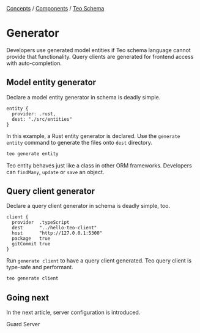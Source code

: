 
<div className="breadcrumbs">
  <span className="breadcrumb">
    <a href="/concepts">Concepts</a>
  </span>
  <span> / </span>
  <span className="breadcrumb">
    <a href="/concepts/components">Components</a>
  </span>
  <span> / </span>
  <span className="breadcrumb">
    <a href="/concepts/components/teo-schema">Teo Schema</a>
  </span>
</div>

# Generator

Developers use generated model entities if Teo schema language cannot provide
that functionality. Query clients are generated for frontend access with
auto-completion.

## Model entity generator

Declare a model entity generator in schema is deadly simple.

```teo showLineNumbers
entity {
  provider: .rust,
  dest: "./src/entities"
}
```

In this example, a Rust entity generator is declared. Use the `generate entity`
command to generate the files onto `dest` directory.

```sh
teo generate entity
```

Teo entity behaves just like a class in other ORM frameworks. Developers can
`findMany`, `update` or `save` an object.

## Query client generator

Declare a query client generator in schema is deadly simple, too.

```teo showLineNumbers
client {
  provider  .typeScript
  dest      "../hello-teo-client"
  host      "http://127.0.0.1:5300"
  package   true
  gitCommit true
}
```

Run `generate client` to have a query client generated. Teo query client is
type-safe and performant.

```sh
teo generate client
```

## Going next

In the next article, server configuration is introduced.

<PrevNext>
  <PrevArticle href="/concepts/components/teo-schema/guard">Guard</PrevArticle>
  <NextArticle href="/concepts/components/teo-schema/server">Server</NextArticle>
</PrevNext>
